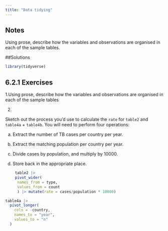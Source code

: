 ```yaml
---
title: "Data tidying"
---
```


## Notes

Using prose, describe how the variables and observations are organised in each of the sample tables.


##Solutions


```r
library(tidyverse)
```

## 6.2.1 Exercises

1.Using prose, describe how the variables and observations are organised in each of the sample tables

2.  

Sketch out the process you'd use to calculate the `rate` for `table2` and `table4a` + `table4b`. You will need to perform four operations:

a.  Extract the number of TB cases per country per year.

b.  Extract the matching population per country per year.

c.  Divide cases by population, and multiply by 10000.

d.  Store back in the appropriate place.

    ```r
 table2 |>
 pivot_wider(
  names_from = type,
  values_from = count
      ) |> mutate(rate = cases/population * 10000)
    ```

```r
table4a |>
  pivot_longer(
    cols = -country,
    names_to = "year",
    values_to = "n"
  )
```
